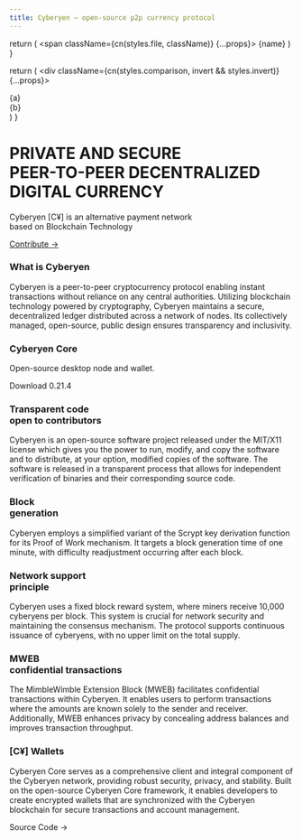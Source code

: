 ```yaml
---
title: Cyberyen — open-source p2p currency protocol
---
```



  return (
    <span className={cn(styles.file, className)} {...props}>
      {name}
    </span>
  )
}

  return (
    <div className={cn(styles.comparison, invert && styles.invert)} {...props}>
      <div>{a}</div>
      <ArrowRightIcon width="1.2em" />
      <div>{b}</div>
    </div>
  )
}

<div className="home-content">
  <div className="content-container" style={{
    backgroundImage: 'url(assets/c.png)',
    backgroundPosition: 'bottom',
    backgroundRepeat: 'no-repeat',
  }}>
    <h1 className="headline">PRIVATE AND SECURE <br className='sm:block hidden'/>PEER-TO-PEER DECENTRALIZED <br className='sm:block hidden'/>DIGITAL CURRENCY</h1>
    <p className="subtitle">Cyberyen [C¥] is an alternative payment network <br className='sm:block hidden'/>based on Blockchain Technology</p>
    <p className="subtitle">
      <a className="nextjs-link" href="https://github.com/cyberyen/cyberyen/" target="_blank">Contribute →</a>
    </p>
  </div>
  <style jsx>{`
    .content-container {
      max-width: 90rem;
      padding-left: max(env(safe-area-inset-left),1.5rem);
      padding-right: max(env(safe-area-inset-right),1.5rem);
      margin: 0 auto;
    }
    .features-container {
      margin: 8rem 0 0;
      padding: 4rem 0;
      background-color: #f3f4f6;
      border-bottom: 1px solid #e5e7eb;
    }
    .features-container .content-container {
      margin-top: -8rem;
    }
    :global(.dark) .features-container {
      background-color: #000;
      border-bottom: 1px solid rgb(38,38,38);
    }
    .headline {
      display: inline-flex;
      font-family: Pixeloperatormono, sans-serif;
      font-size: 3.125rem;
      font-size: min(8.375rem, max(8vw, 2.5rem));
      font-weight: 900;
      font-feature-settings: initial;
      letter-spacing: -.12rem;
      margin-left: -0.2rem;
      margin-top: 3.4rem;
      line-height: 1.1;
      background-image: linear-gradient(146deg,#000,#3C3C3C);
      -webkit-background-clip: text;
      -webkit-text-fill-color: transparent;
      background-clip: text;
    }
    :global(.dark) .headline {
      background-image: linear-gradient(146deg,#fff,#3C3C3C);
    }
    .subtitle {
      font-size: 1.3rem;
      font-size: min(1.3rem, max(3.5vw, 1.2rem));
      font-feature-settings: initial;
      line-height: 1.6;
    }
    .nextjs-link {
      color: currentColor;
      text-decoration: none;
      font-weight: 600;
    }
  `}</style>

  <div className="features-container">
    <div className="content-container">
      <Features>
	<Feature index={0} large href="/docs">
	  <h3>What is Cyberyen</h3>
	  <p>Cyberyen is a peer-to-peer cryptocurrency protocol enabling instant transactions without reliance on any central authorities. Utilizing blockchain technology powered by cryptography, Cyberyen maintains a secure, decentralized ledger distributed across a network of nodes. Its collectively managed, open-source, public design ensures transparency and inclusivity.</p>
	</Feature>
	<Feature index={1} centered className="card-with-border">
	  <div className="h-full flex flex-col justify-between">
	    <h3>Cyberyen Core</h3>
	    <p className='text-left mb-8 text-center'>Open-source desktop node and wallet.</p>
	    <p className="subtitle">
	      <Link className={styles.cta} href="https://github.com/cyberyen/cyberyen/releases/tag/v0.21.4" target="_blank">Download <span>0.21.4</span></Link>
	    </p>
	  </div>
	</Feature>
	<Feature index={2}>
	  <h3>Transparent code <br/>open to contributors</h3>
	  <p className='mr-6'>Cyberyen is an open-source software project released under the MIT/X11 license which gives you the power to run, modify, and copy the software and to distribute, at your option, modified copies of the software. The software is released in a transparent process that allows for independent verification of binaries and their corresponding source code.</p>
	</Feature>
	<Feature index={3} href="/docs/blockchain">
	  <h3>Block <br/>generation</h3>
	  <p className='mr-6'>Cyberyen employs a simplified variant of the Scrypt key derivation function for its Proof of Work mechanism. It targets a block generation time of one minute, with difficulty readjustment occurring after each block.</p>
	</Feature>
	<Feature index={4} href="/docs/mining">
	  <h3>Network support <br/>principle</h3>
	  <p className='mr-6'>Cyberyen uses a fixed block reward system, where miners receive 10,000 cyberyens per block. This system is crucial for network security and maintaining the consensus mechanism. The protocol supports continuous issuance of cyberyens, with no upper limit on the total supply.</p>
	</Feature>
	<Feature index={5} href="/docs/mweb">
	  <h3>MWEB <br/>confidential transactions</h3>
	  <p className='mr-6'>The MimbleWimble Extension Block (MWEB) facilitates confidential transactions within Cyberyen. It enables users to perform transactions where the amounts are known solely to the sender and receiver. Additionally, MWEB enhances privacy by concealing address balances and improves transaction throughput.</p>
	</Feature>
	<Feature index={6} large>
	  <h3>[C¥] Wallets</h3>
	  <p>Cyberyen Core serves as a comprehensive client and integral component of the Cyberyen network, providing robust security, privacy, and stability. Built on the open-source Cyberyen Core framework, it enables developers to create encrypted wallets that are synchronized with the Cyberyen blockchain for secure transactions and account management.</p>
	  <p className="subtitle"><Link className="!no-underline" href="https://github.com/cyberyen/cyberyen/" target="_blank">Source Code →</Link></p>
	</Feature>
      </Features>
    </div>
  </div>
</div>
